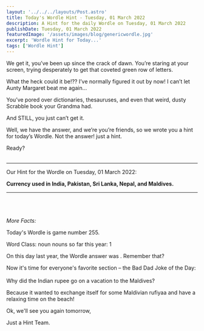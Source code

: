 ```yaml
---
layout: '../../../layouts/Post.astro'
title: Today's Wordle Hint - Tuesday, 01 March 2022
description: A Hint for the daily Wordle on Tuesday, 01 March 2022
publishDate: Tuesday, 01 March 2022
featuredImage: '/assets/images/blog/genericwordle.jpg'
excerpt: 'Wordle Hint for Today...'
tags: ['Wordle Hint']
---
```


We get it, you’ve been up since the crack of dawn. You’re staring at your screen, trying desperately to get that coveted green row of letters. 

What the heck could it be!??
I’ve normally figured it out by now!
I can’t let Aunty Margaret beat me again… 

You’ve pored over dictionaries, thesauruses, and even that weird, dusty Scrabble book your Grandma had.

And STILL, you just can’t get it. 

Well, we have the answer, and we’re you’re friends, so we wrote you a hint for today’s Wordle.
Not the answer! just a hint. 

Ready?<br /><br />

----

Our Hint for the Wordle on Tuesday, 01 March 2022:

**Currency used in India, Pakistan, Sri Lanka, Nepal, and Maldives.** 


----

<br /><br /><br />*More Facts:*

Today's Wordle is game number 255.

Word Class: noun nouns so far this year: 1 

On this day last year, the Wordle answer was . Remember that? 

Now it's time for everyone's favorite section – the Bad Dad Joke of the Day:<br /><br />Why did the Indian rupee go on a vacation to the Maldives?

Because it wanted to exchange itself for some Maldivian rufiyaa and have a relaxing time on the beach! 

Ok, we'll see you again tomorrow, 

Just a Hint Team.